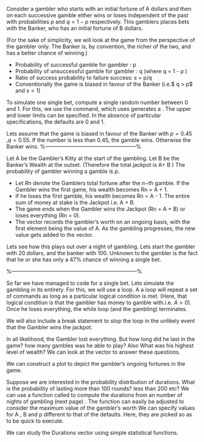
\section{Gambler's Ruin}
Consider a gambler who starts with an initial fortune of A dollars and then on each successive gamble
either wins  or loses independent of the past with probabilities $p$ and $q = 1- p$ respectively.
This gamblers places bets with the Banker, who has an initial fortune of B dollars. 

(For the sake of simplicity, we will look at the game from the perspective of the gambler only. The Banker is, by convention, the richer of the two, and has a better chance of winning.)


*  Probability of successful gamble for gambler : p
*  Probability of unsuccessful gamble for gambler : q (where q = 1 - p )
*  Ratio of success probability to failure success: s = p/q
*  Conventionally the game is biased in favour of the Banker (i.e.$ q > p$ and $s < 1$)



\subsection{Simulation a Single Gamble}
To simulate one single bet, compute a single random number between 0 and 1. For this, we 
use the \texttt{runif()} command, which uses generates a \textbf{\textit{continuous uniform random variable}}. The upper and lower limits can be specified. In the absence of particular specifications, the defaults are 0 and 1.

\begin{verbatim}
runif(1)
\end{verbatim}

Lets assume that the game is biased in favour of the Banker with $p = 0.45$ ,$q = 0.55$. If the
number is less than 0.45, the gamble wins. Otherwise the Banker wins.
\begin{verbatim}
> runif(1)
[1] 0.1251274
>#Gambler Wins
>
> runif(1)
[1] 0.754075
>#Gambler loses
>
> runif(1)
[1] 0.2132148
>#Gambler Wins
>
> runif(1)
[1] 0.8306269
>#Gambler Loses
\end{verbatim}

%---------------------------------------------------%
\subsection{Repeated Gambles}
Let A be the Gambler's Kitty at the start of the gambling. Let B be the Banker's Wealth at the outset. (Therefore the total jackpot is A+ B )
The probability of gambler winning a gamble is $p$.


*  Let $Rn$ denote the Gamblers total fortune after the $n-$th gamble. If the Gambler wins the first game, his wealth becomes Rn = A + 1. 
*  If he loses the first gamble, his wealth becomes Rn = A - 1. The entire sum of money at stake is the Jackpot i.e. A + B. 
*  The game ends when the Gambler wins the Jackpot (Rn = A + B) or loses everything (Rn = 0).
*  The vector \textbf{\textit{Rec}} records the gambler's worth on an ongoing basis, with the first element being the value of A. As the gambling progresses, the new value gets added to the vector.


Lets see how this plays out over a night of gambling. Lets start the gambler with 20 dollars, and the banker with 100. Unknown to the gambler is the fact that he or she has only a 47\% chance of winning a single bet.

\begin{verbatim}
#initial values
A=20;B=100;p=0.47

#record the progress of the gambler
Rec=c(A)

#generate a outcome for each gamble.
probval = runif(1)

if (probval < p)
{
A = A+1; B =B-1
}else{A=A-1;B=B+1}

#Save the values from each bet
Rec=c(Rec,A)
\end{verbatim}

%-----------------------------------------------------------------------%

\subsection{Using a \texttt{while} loop}
So far we have managed to code for a single bet. Lets simulate the gambling in its entirety.
For this, we will use a \texttt{while} loop. A a \texttt{while} loop will repeat a set of commands as long as a particular logical condition is met. (Here, that logical condition is that the gambler has money to gamble with.i.e. $A >0$). Once he loses everything, the while loop (and the gambling) terminates.

\begin{verbatim}
A=20;B=100;p=0.47
Rec=c(A)

while(A>0)
{
    ProbVal=runif(1)
    if(ProbVal <= p)
      {
      A = A+1; B =B-1
      }else{A=A-1;B=B+1}
    Rec=c(Rec,A)

}
\end{verbatim}

We will also include a break statement to stop the loop in the unlikely event that the Gambler wins the jackpot.

\begin{verbatim}
A=20;B=100;p=0.47
Rec=c(A)
Total=A+B  #total jackpot

while(A>0)
   { 
   ProbVal=runif(1)
   if(ProbVal <= p)
   {
   A = A+1; B =B-1
   }else{A=A-1;B=B+1}
   Rec=c(Rec,A)
   if(A==Total){break}
   }
\end{verbatim}


\subsection{The Gambler's Performance}
In all likelihood, the Gambler lost everything. But how long did he last in the game? how many gambles was he able to play? Also What was his highest level of wealth?
We can look at the \textbf{\textit{Rec}} vector to answer these questions.

\begin{verbatim}
length(Rec)
max(Rec)
\end{verbatim}


We can construct a plot to depict the gambler's ongoing fortunes in the game.

\begin{verbatim}
# Line plot, colour red
plot(Rec,type="l",col="red")

#Axes
abline(h=0)
abline(v=0)

#Also the gamblers initial value and the total value of the game(optional)
abline(h=A,col="red")
abline(h=Total,col="green")
\end{verbatim}


\subsection{Simulation Study}
Suppose we are interested in the probability distribution of durations. What is the probability of lasting more than 100 rounds? less than 200 etc? We can use a function called \texttt{GambRuinFunc()} to compute the durations from an number of nights of gambling (next page) . The function can easily be adjusted to consider the maximum value of the gambler's worth
We can specify values for A , B and p different to that of the defaults. Here, they are picked so as to be quick to execute.

\begin{verbatim}
Durations= numeric()
M=1000
for(i in 1:M)
   {
   NextDuration = GambRuinFunc(A=10,B=30,p=0.40)
   Durations=c(Durations,NextDuration)
   } 
\end{verbatim}


We can study the Durations vector  using simple statistical functions.

\begin{verbatim}
hist(Durations)
mean(Durations)
median(Durations)
IQR(Durations)
quantile(Durations,1:20/20)
\end{verbatim}





\begin{verbatim}
GambRuinFunc=function(A=20,B=100,p=0.47)
{
Rec=c(A)
Total=A+B  #total jackpot

while(A>0)
   { 
   ProbVal=runif(1)
   if(ProbVal <= p)
   {
   A = A+1; B =B-1
   }else{A=A-1;B=B+1}
   Rec=c(Rec,A)
   if(A==Total){break}
   }
Duration=length(Rec)
return(Duration)
}
\end{verbatim}

